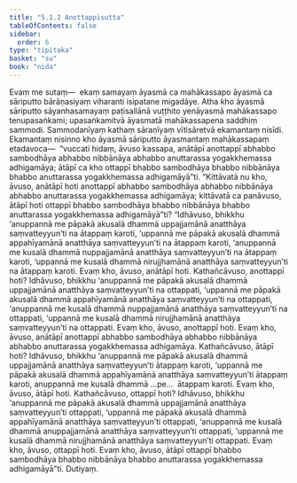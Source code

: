 ```yaml
---
title: "5.1.2 Anottappīsutta"
tableOfContents: false
sidebar:
  order: 6
type: "tipitaka"
basket: "su"
book: "nida"
---
```



<DynamicBreadcrumb />

<Division number="145" book="nida">

<Paragraph number="905" book="nida">
Evaṃ me sutaṃ—  ekaṃ samayaṃ āyasmā ca mahākassapo āyasmā ca sāriputto bārāṇasiyaṃ viharanti isipatane migadāye. Atha kho āyasmā sāriputto sāyanhasamayaṃ paṭisallānā vuṭṭhito yenāyasmā mahākassapo tenupasaṅkami; upasaṅkamitvā āyasmatā mahākassapena saddhiṃ sammodi. Sammodanīyaṃ kathaṃ sāraṇīyaṃ vītisāretvā ekamantaṃ nisīdi. Ekamantaṃ nisinno kho āyasmā sāriputto āyasmantaṃ mahākassapaṃ etadavoca—  “vuccati hidaṃ, āvuso kassapa, anātāpī anottappī abhabbo sambodhāya abhabbo nibbānāya abhabbo anuttarassa yogakkhemassa adhigamāya; ātāpī ca kho ottappī bhabbo sambodhāya bhabbo nibbānāya bhabbo anuttarassa yogakkhemassa adhigamāyā”ti.
</Paragraph>

<Paragraph number="906" book="nida">
“Kittāvatā nu kho, āvuso, anātāpī hoti anottappī abhabbo sambodhāya abhabbo nibbānāya abhabbo anuttarassa yogakkhemassa adhigamāya; kittāvatā ca panāvuso, ātāpī hoti ottappī bhabbo sambodhāya bhabbo nibbānāya bhabbo anuttarassa yogakkhemassa adhigamāyā”ti? “Idhāvuso, bhikkhu ‘anuppannā me pāpakā akusalā dhammā uppajjamānā anatthāya saṃvatteyyun’ti na ātappaṃ karoti, ‘uppannā me pāpakā akusalā dhammā appahīyamānā anatthāya saṃvatteyyun’ti na ātappaṃ karoti, ‘anuppannā me kusalā dhammā nuppajjamānā anatthāya saṃvatteyyun’ti na ātappaṃ karoti, ‘uppannā me kusalā dhammā nirujjhamānā anatthāya saṃvatteyyun’ti na ātappaṃ karoti. Evaṃ kho, āvuso, anātāpī hoti.
</Paragraph>

<Paragraph number="907" book="nida">
Kathañcāvuso, anottappī hoti? Idhāvuso, bhikkhu ‘anuppannā me pāpakā akusalā dhammā uppajjamānā anatthāya saṃvatteyyun’ti na ottappati, ‘uppannā me pāpakā akusalā dhammā appahīyamānā anatthāya saṃvatteyyun’ti na ottappati, ‘anuppannā me kusalā dhammā nuppajjamānā anatthāya saṃvatteyyun’ti na ottappati, ‘uppannā me kusalā dhammā nirujjhamānā anatthāya saṃvatteyyun’ti na ottappati. Evaṃ kho, āvuso, anottappī hoti. Evaṃ kho, āvuso, anātāpī anottappī abhabbo sambodhāya abhabbo nibbānāya abhabbo anuttarassa yogakkhemassa adhigamāya.
</Paragraph>

<Paragraph number="908" book="nida">
Kathañcāvuso, ātāpī hoti? Idhāvuso, bhikkhu ‘anuppannā me pāpakā akusalā dhammā uppajjamānā anatthāya saṃvatteyyun’ti ātappaṃ karoti, ‘uppannā me pāpakā akusalā dhammā appahīyamānā anatthāya saṃvatteyyun’ti ātappaṃ karoti, anuppannā me kusalā dhammā …pe…  ātappaṃ karoti. Evaṃ kho, āvuso, ātāpī hoti.
</Paragraph>

<Paragraph number="909" book="nida">
Kathañcāvuso, ottappī hoti? Idhāvuso, bhikkhu ‘anuppannā me pāpakā akusalā dhammā uppajjamānā anatthāya saṃvatteyyun’ti ottappati, ‘uppannā me pāpakā akusalā dhammā appahīyamānā anatthāya saṃvatteyyun’ti ottappati, ‘anuppannā me kusalā dhammā anuppajjamānā anatthāya saṃvatteyyun’ti ottappati, ‘uppannā me kusalā dhammā nirujjhamānā anatthāya saṃvatteyyun’ti ottappati. Evaṃ kho, āvuso, ottappī hoti. Evaṃ kho, āvuso, ātāpī ottappī bhabbo sambodhāya bhabbo nibbānāya bhabbo anuttarassa yogakkhemassa adhigamāyā”ti.

</Paragraph>
</Division>

<Paragraph number="910" type="center" book="nida">
Dutiyaṃ.
</Paragraph>